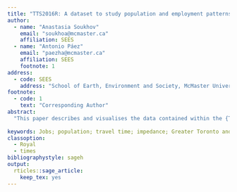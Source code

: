 ```yaml
---
title: "TTS2016R: A dataset to study population and employment patterns from the 2016 Transportation Tomorrow Survey (TTS) in the Greater Toronto and Hamilton Area, Canada"
author:
  - name: "Anastasia Soukhov"
    email: "soukhoa@mcmaster.ca"
    affiliation: SEES
  - name: "Antonio Páez"
    email: "paezha@mcmaster.ca"
    affiliation: SEES
    footnote: 1
address:
  - code: SEES
    address: "School of Earth, Environment and Society, McMaster University, Hamilton, ON, L8S 4K1, Canada"
footnote:
  - code: 1
    text: "Corresponding Author"
abstract: 
  "This paper describes and visualises the data contained within the {TTS2016R} data-package created in `R`, the statistical computing and graphics language. In addition to a synthetic example, {TTS2016R} contains home-to-work commute information for the Greater Golden Horseshoe area in Canada retrieved from the 2016 Transportation Tomorrow Survey (TTS). Included are all Traffic Analysis Zones (TAZ), the number of people who are employed full-time per TAZ, the number of jobs per TAZ, origin-destination trips, and calculated car travel time from TAZ origin-destination centroid pairs. To illustrate how this information can be analysed to understand patterns in commuting, we estimate a distance-decay curve (i.e., impedance function) for the region. {TTS2016R} can be freely downloaded and explored at: https://github.com/soukhova/TTS2016R where the documentation and code involved in data creation, manipulation, and the final data products are detailed."
    
keywords: Jobs; population; travel time; impedance; Greater Toronto and Hamilton Area; Ontario, Canada; R 
classoption:
  - Royal
  - times
bibliographystyle: sageh
output:
  rticles::sage_article:
    keep_tex: yes
---
```

